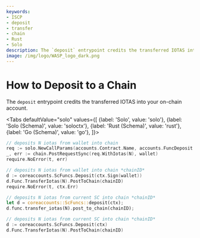 ```yaml
---
keywords:
- ISCP
- deposit
- transfer
- chain
- Rust
- Solo
description: The `deposit` entrypoint credits the transferred IOTAS into your on-chain account.
image: /img/logo/WASP_logo_dark.png
---
```



# How to Deposit to a Chain

The `deposit` entrypoint credits the transferred IOTAS into your on-chain account.

<Tabs
    defaultValue="solo"
    values={[
        {label: 'Solo', value: 'solo'},
        {label: 'Solo (Schema)', value: 'soloctx'},
        {label: 'Rust (Schema)', value: 'rust'},
        {label: 'Go (Schema)', value: 'go'},
    ]}>
<TabItem value="solo">

```go
// deposits N iotas from wallet into chain
req := solo.NewCallParams(accounts.Contract.Name, accounts.FuncDeposit.Name)
_, err := chain.PostRequestSync(req.WithIotas(N), wallet)
require.NoError(t, err)
```

</TabItem>
<TabItem value="soloctx">

```go
// deposits N iotas from wallet into chain *chainID*
d := coreaccounts.ScFuncs.Deposit(ctx.Sign(wallet))
d.Func.TransferIotas(N).PostToChain(chainID)
require.NoError(t, ctx.Err)
```

</TabItem>
<TabItem value="rust">

```rust
// deposits N iotas from current SC into chain *chainID*
let d = coreaccounts::ScFuncs::deposit(ctx);
d.func.transfer_iotas(N).post_to_chain(chainID);
```

</TabItem>
<TabItem value="go">

```go
// deposits N iotas from current SC into chain *chainID*
d := coreaccounts.ScFuncs.Deposit(ctx)
d.Func.TransferIotas(N).PostToChain(chainID)
```

</TabItem>
</Tabs>
